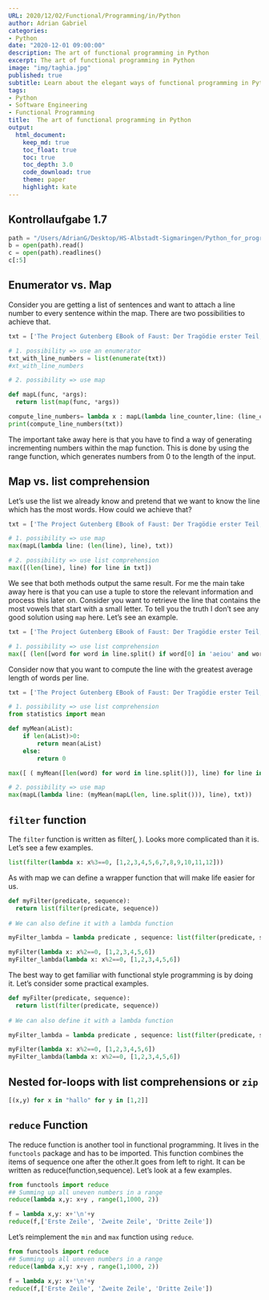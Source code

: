 ```yaml
---
URL: 2020/12/02/Functional/Programming/in/Python
author: Adrian Gabriel
categories:
- Python
date: "2020-12-01 09:00:00"
description: The art of functional programming in Python
excerpt: The art of functional programming in Python
image: "img/taghia.jpg"
published: true
subtitle: Learn about the elegant ways of functional programming in Python
tags:
- Python
- Software Engineering
- Functional Programming
title:  The art of functional programming in Python
output:
  html_document:
    keep_md: true
    toc_float: true
    toc: true
    toc_depth: 3.0
    code_download: true
    theme: paper
    highlight: kate
---
```


## Kontrollaufgabe 1.7

```python
path = "/Users/AdrianG/Desktop/HS-Albstadt-Sigmaringen/Python_for_programming/Faust_complete.txt"
b = open(path).read()
c = open(path).readlines()
c[:5]
```



## Enumerator vs. Map
Consider you are getting a list of sentences and want to attach a line number to every sentence within the map. There are two possibilities to achieve that.
```python
txt = ['The Project Gutenberg EBook of Faust: Der Tragödie erster Teil, by \n', 'Johann Wolfgang von Goethe\n', '\n', '  Faust: Der Tragödie erster Teil\n', '\n']

# 1. possibility => use an enumerator
txt_with_line_numbers = list(enumerate(txt))
#xt_with_line_numbers

# 2. possibility => use map

def mapL(func, *args):
  return list(map(func, *args))

compute_line_numbers= lambda x : mapL(lambda line_counter,line: (line_counter, line), range(len(x)), x)
print(compute_line_numbers(txt))

```
The important take away here is that you have to find a way of generating incrementing numbers within the map function. This is done by using the range function, which generates
numbers from 0 to the length of the input.

## Map vs. list comprehension
Let's use the list we already know and pretend that we want to know the line which has the most words. How could we achieve that?
```python
txt = ['The Project Gutenberg EBook of Faust: Der Tragödie erster Teil, by \n', 'Johann Wolfgang von Goethe\n', '\n', '  Faust: Der Tragödie erster Teil\n', '\n']

# 1. possibility => use map
max(mapL(lambda line: (len(line), line), txt))

# 2. possibility => use list comprehension
max([(len(line), line) for line in txt])
```
We see that both methods output the same result. For me the main take away here is that you can use a tuple to store the relevant information
and process this later on.
Consider you want to retrieve the line that contains the most vowels that start with a small letter. To tell you the truth I don't see any good solution
using `map` here.
Let's see an example.
```python
txt = ['The Project Gutenberg EBook of Faust: Der Tragödie erster Teil, by \n', 'Johann Wolfgang von Goethe\n', '\n', '  Faust: Der Tragödie erster Teil\n', '\n']

# 1. possibility => use list comprehension
max([ (len([word for word in line.split() if word[0] in 'aeiou' and word.lower()]), line) for line in txt])
```
Consider now that you want to compute the line with the greatest average length of words per line.

```python
txt = ['The Project Gutenberg EBook of Faust: Der Tragödie erster Teil, by \n', 'Johann Wolfgang von Goethe\n', '\n', '  Faust: Der Tragödie erster Teil\n', '\n']

# 1. possibility => use list comprehension
from statistics import mean

def myMean(aList):
    if len(aList)>0:
        return mean(aList)
    else:
        return 0

max([ ( myMean([len(word) for word in line.split()]), line) for line in txt])

# 2. possibility => use map
max(mapL(lambda line: (myMean(mapL(len, line.split())), line), txt))
```

## `filter` function
The `filter` function is written as filter(<predicate>, <sequence>).
Looks more complicated than it is. Let's see a few examples.
```python
list(filter(lambda x: x%3==0, [1,2,3,4,5,6,7,8,9,10,11,12]))
```
As with map we can define a wrapper function that will make life easier for us.
```python

def myFilter(predicate, sequence):
  return list(filter(predicate, sequence))
  
# We can also define it with a lambda function

myFilter_lambda = lambda predicate , sequence: list(filter(predicate, sequence))

myFilter(lambda x: x%2==0, [1,2,3,4,5,6])
myFilter_lambda(lambda x: x%2==0, [1,2,3,4,5,6])
```
The best way to get familiar with functional style programming is by doing it.
Let's consider some practical examples.
```python

def myFilter(predicate, sequence):
  return list(filter(predicate, sequence))
  
# We can also define it with a lambda function

myFilter_lambda = lambda predicate , sequence: list(filter(predicate, sequence))

myFilter(lambda x: x%2==0, [1,2,3,4,5,6])
myFilter_lambda(lambda x: x%2==0, [1,2,3,4,5,6])
```


## Nested for-loops with list comprehensions or `zip`


```python
[(x,y) for x in "hallo" for y in [1,2]]
````

## `reduce` Function
The reduce function is another tool in functional programming. It lives in the `functools` package and has to be imported.
This function combines the items of sequence one after the other.It goes from left to right.
It can be written as reduce(function,sequence). Let's look at a few examples.

```python
from functools import reduce
## Summing up all uneven numbers in a range
reduce(lambda x,y: x+y , range(1,1000, 2))

f = lambda x,y: x+'\n'+y
reduce(f,['Erste Zeile', 'Zweite Zeile', 'Dritte Zeile'])

````
Let's reimplement the `min` and `max` function using `reduce`.


```python
from functools import reduce
## Summing up all uneven numbers in a range
reduce(lambda x,y: x+y , range(1,1000, 2))

f = lambda x,y: x+'\n'+y
reduce(f,['Erste Zeile', 'Zweite Zeile', 'Dritte Zeile'])

````

